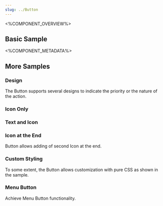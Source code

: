 ```yaml
---
slug: ../Button
---
```



<%COMPONENT_OVERVIEW%>

## Basic Sample
<Basic />

<%COMPONENT_METADATA%>

## More Samples

### Design
The Button supports several designs to indicate the priority or the nature of the action.

<Design />

### Icon Only
<IconOnly />

### Text and Icon
<TextAndIcon />

### Icon at the End
Button allows adding of second Icon at the end.

<IconEnd />

### Custom Styling
To some extent, the Button allows customization with pure CSS as shown in the sample.

<CustomStyling />

### Menu Button
Achieve Menu Button functionality.

<MenuButton />